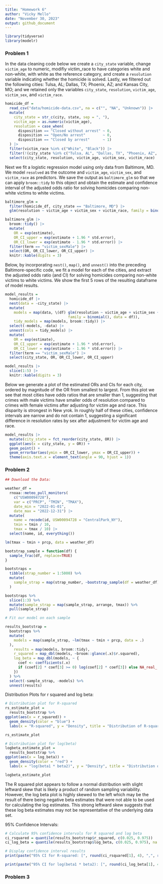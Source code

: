 ```yaml
---
title: "Homework 6"
author: "Vicky Mello"
date: "November 30, 2023" 
output: github_document
---
```



```r
library(tidyverse)
library(modelr)
```


### Problem 1

In the data cleaning code below we create a `city_state` variable, change `victim_age` to numeric, modifiy victim_race to have categories white and non-white, with white as the reference category, and create a `resolution` variable indicating whether the homicide is solved. Lastly, we filtered out the following cities: Tulsa, AL; Dallas, TX; Phoenix, AZ; and Kansas City, MO; and we retained only the variables `city_state`, `resolution`, `victim_age`, `victim_sex`, and `victim_race`.

```r
homicide_df = 
  read_csv("data/homicide-data.csv", na = c("", "NA", "Unknown")) |> 
  mutate(
    city_state = str_c(city, state, sep = ", "),
    victim_age = as.numeric(victim_age),
    resolution = case_when(
      disposition == "Closed without arrest" ~ 0,
      disposition == "Open/No arrest"        ~ 0,
      disposition == "Closed by arrest"      ~ 1)
  ) |> 
  filter(victim_race %in% c("White", "Black")) |> 
  filter(!(city_state %in% c("Tulsa, AL", "Dallas, TX", "Phoenix, AZ", "Kansas City, MO"))) |> 
  select(city_state, resolution, victim_age, victim_sex, victim_race)
```

Next we fit a logistic regression model using only data from Baltimore, MD. We model `resolved` as the outcome and `victim_age`, `victim_sex`, and `victim_race` as predictors. We save the output as `baltimore_glm` so that we can apply `broom::tidy` to this object and obtain the estimate and confidence interval of the adjusted odds ratio for solving homicides comparing non-white victims to white victims.

```r
baltimore_glm = 
  filter(homicide_df, city_state == "Baltimore, MD") |> 
  glm(resolution ~ victim_age + victim_sex + victim_race, family = binomial(), data = _)

baltimore_glm |> 
  broom::tidy() |> 
  mutate(
    OR = exp(estimate), 
    OR_CI_upper = exp(estimate + 1.96 * std.error),
    OR_CI_lower = exp(estimate - 1.96 * std.error)) |> 
  filter(term == "victim_sexMale") |> 
  select(OR, OR_CI_lower, OR_CI_upper) |>
  knitr::kable(digits = 3)
```

Below, by incorporating `nest()`, `map()`, and `unnest()` into the preceding Baltimore-specific code, we fit a model for each of the cities, and extract the adjusted odds ratio (and CI) for solving homicides comparing non-white victims to white victims. We show the first 5 rows of the resulting dataframe of model results.

```r
model_results = 
  homicide_df |> 
  nest(data = -city_state) |> 
  mutate(
    models = map(data, \(df) glm(resolution ~ victim_age + victim_sex + victim_race, 
                             family = binomial(), data = df)),
    tidy_models = map(models, broom::tidy)) |> 
  select(-models, -data) |> 
  unnest(cols = tidy_models) |> 
  mutate(
    OR = exp(estimate), 
    OR_CI_upper = exp(estimate + 1.96 * std.error),
    OR_CI_lower = exp(estimate - 1.96 * std.error)) |> 
  filter(term == "victim_sexMale") |> 
  select(city_state, OR, OR_CI_lower, OR_CI_upper)

model_results |>
  slice(1:5) |> 
  knitr::kable(digits = 3)
```

Below we generate a plot of the estimated ORs and CIs for each city, ordered by magnitude of the OR from smallest to largest. From this plot we see that most cities have odds ratios that are smaller than 1, suggesting that crimes with male victims have smaller odds of resolution compared to crimes with female victims after adjusting for victim age and race. This disparity is strongest in New yrok. In roughly half of these cities, confidence intervals are narrow and do not contain 1, suggesting a significant difference in resolution rates by sex after adjustment for victim age and race. 

```r
model_results |> 
  mutate(city_state = fct_reorder(city_state, OR)) |> 
  ggplot(aes(x = city_state, y = OR)) + 
  geom_point() + 
  geom_errorbar(aes(ymin = OR_CI_lower, ymax = OR_CI_upper)) + 
  theme(axis.text.x = element_text(angle = 90, hjust = 1))
```



### Problem 2


```r
## Download the Data:

weather_df = 
  rnoaa::meteo_pull_monitors(
    c("USW00094728"),
    var = c("PRCP", "TMIN", "TMAX"), 
    date_min = "2022-01-01",
    date_max = "2022-12-31") |>
  mutate(
    name = recode(id, USW00094728 = "CentralPark_NY"),
    tmin = tmin / 10,
    tmax = tmax / 10) |>
  select(name, id, everything())

```


```r
lm(tmax ~ tmin + prcp, data = weather_df)

bootstrap_sample = function(df) {
  sample_frac(df, replace=TRUE)
}

bootstraps = 
  tibble(strap_number = 1:5000) %>% 
  mutate(
    sample_strap = map(strap_number, ~bootstrap_sample(df = weather_df))
  )

bootstraps %>% 
  slice(1:3) %>% 
  mutate(sample_strap = map(sample_strap, arrange, tmax)) %>%  
  pull(sample_strap)

```


```r
# Fit our model on each sample 

results_bootstrap = 
  bootstraps %>%  
  mutate(
    models = map(sample_strap, ~lm(tmax ~ tmin + prcp, data = .)
  ), 
    results = map(models, broom::tidy),
    r_squared = map_dbl(models, ~broom::glance(.x)$r.squared),
    log_beta = map_dbl(models, ~ {
      coef <- coefficients(.x)
      if (coef[2] * coef[3] >= 0) log(coef[2] * coef[3]) else NA_real_
    })
  ) %>% 
  select(-sample_strap, -models) %>% 
  unnest(results)

```


Distribution Plots for r squared and log beta:

```r
# Distribution plot for R-squared
rs_estimate_plot = 
  results_bootstrap %>% 
ggplot(aes(x = r_squared)) +
  geom_density(color = "blue") +
  labs(x = "R-squared", y = "Density", title = "Distribution of R-squared")

rs_estimate_plot

# Distribution plot for log(beta)
logbeta_estimate_plot = 
  results_bootstrap %>% 
ggplot(aes(x = log_beta)) +
  geom_density(color = "red") +
  labs(x = "log(beta1 * beta2)", y = "Density", title = "Distribution of log(beta)")

logbeta_estimate_plot
```
The R squared plot appears to follow a normal distribution with slight leftward skew that is likely a product of random sampling variability. However, the log beta plot is highly skewed to the left which may be the result of there being negative beta estimates that were not able to be used for calculating the log estimates. This strong leftward skew suggests that these log beta estimates may not be representative of the underlying data set. 


95% Confidence Intervals: 

```r
# Calculate 95% confidence intervals for R squared and log beta
ci_rsquared = quantile(results_bootstrap$r_squared, c(0.025, 0.975))
ci_log_beta = quantile(results_bootstrap$log_beta, c(0.025, 0.975), na.rm = TRUE)

# Display confidence interval results
print(paste("95% CI for R-squared: [", round(ci_rsquared[1], 4), ",", round(ci_rsquared[2], 4), "]"))

print(paste("95% CI for log(beta1 * beta2): [", round(ci_log_beta[1], 4), ",", round(ci_log_beta[2], 4), "]"))

```



### Problem 3

```r

```

